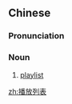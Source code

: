 ==Chinese==
{{zh-forms|type=22}}

===Pronunciation===
{{zh-pron
|m=播fàng lièbiǎo
|c=bo3 fong3 lit6 biu2
|mn=pò͘-hòng lia̍t-pió
|cat=n
}}

===Noun===
{{zh-noun}}

# [[playlist]] {{gloss|record}}

[[zh:播放列表]]